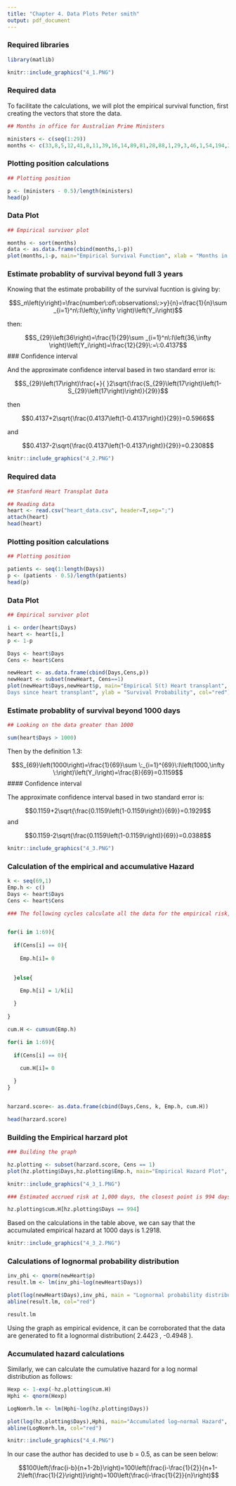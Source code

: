 ```yaml
---
title: "Chapter 4. Data Plots Peter smith"
output: pdf_document
---
```


### Required libraries
```r

library(matlib)
```

```r

knitr::include_graphics("4_1.PNG")

```

### Required data

To facilitate the calculations, we will plot the empirical survival function, first creating the vectors that store the data.

```r

## Months in office for Australian Prime Ministers

ministers <- c(seq(1:29))
months <- c(33,8,5,12,41,8,11,39,16,14,89,81,28,88,1,29,3,46,1,54,194,24,2,39,22,36,89,106,52)

```

### Plotting position calculations

```r
## Plotting position

p <- (ministers - 0.5)/length(ministers)
head(p)
```

### Data Plot

```r
## Empirical survivor plot

months <- sort(months)
data <- as.data.frame(cbind(months,1-p))
plot(months,1-p, main="Empirical Survival Function", xlab = "Months in office", ylab = "Survival Probability", col ="red")

```


### Estimate probablity of survival beyond full 3 years 

Knowing that the estimate probability of the survival fucntion is giving by:

$$S_n\left(y\right)=\frac{number\:of\:observations\:>y}{n}=\frac{1}{n}\sum _{i=1}^n\:I\left(y,\infty \right)\left(Y_i\right)$$

then:

$$S_{29}\left(36\right)=\frac{1}{29}\sum _{i=1}^n\:I\left(36,\infty \right)\left(Y_i\right)=\frac{12}{29}\:=\:0.4137$$
### Confidence interval


And the approximate confidence interval based in two standard error is:

$$S_{29}\left(17\right)\frac{+}{ }2\sqrt{\frac{S_{29}\left(17\right)\left(1-S_{29}\left(17\right)\right)}{29}}$$

then

$$0.4137+2\sqrt{\frac{0.4137\left(1-0.4137\right)}{29}}=0.5966$$


and

$$0.4137-2\sqrt{\frac{0.4137\left(1-0.4137\right)}{29}}=0.2308$$

```r

knitr::include_graphics("4_2.PNG")

```

### Required data

```r
## Stanford Heart Transplat Data

## Reading data
heart <- read.csv("heart_data.csv", header=T,sep=";")
attach(heart)
head(heart)

```

### Plotting position calculations

```r

## Plotting position

patients <- seq(1:length(Days))
p <- (patients - 0.5)/length(patients)
head(p)

```

### Data Plot

```r
## Empirical survivor plot

i <- order(heart$Days)
heart <- heart[i,]
p <- 1-p

Days <- heart$Days
Cens <- heart$Cens

newHeart <- as.data.frame(cbind(Days,Cens,p))
newHeart <- subset(newHeart, Cens==1)
plot(newHeart$Days,newHeart$p, main="Empirical S(t) Heart transplant", xlab = "
Days since heart transplant", ylab = "Survival Probability", col="red")

```

### Estimate probablity of survival beyond 1000 days

```r
## Looking on the data greater than 1000

sum(heart$Days > 1000)

```

Then by the definition 1.3:

$$S_{69}\left(1000\right)=\frac{1}{69}\sum \:_{i=1}^{69}\:I\left(1000,\infty \:\right)\left(Y_i\right)=\frac{8}{69}=0.1159$$
#### Confidence interval

The approximate confidence interval based in two standard error is:

$$0.1159+2\sqrt{\frac{0.1159\left(1-0.1159\right)}{69}}=0.1929$$
and

$$0.1159-2\sqrt{\frac{0.1159\left(1-0.1159\right)}{69}}=0.0388$$
```r

knitr::include_graphics("4_3.PNG")

```
### Calculation of the empirical and accumulative Hazard

```r


k <- seq(69,1)
Emp.h <- c()
Days <- heart$Days 
Cens <- heart$Cens

### The following cycles calculate all the data for the empirical risk, for ease of calculation the censored data are filled with zeros.


for(i in 1:69){
  
  if(Cens[i] == 0){
    
    Emp.h[i]= 0

    
  }else{
    
    Emp.h[i] = 1/k[i]

  }
  
}

cum.H <- cumsum(Emp.h)

for(i in 1:69){
  
  if(Cens[i] == 0){
    
    cum.H[i]= 0

  }
}


harzard.score<- as.data.frame(cbind(Days,Cens, k, Emp.h, cum.H))

head(harzard.score)
```

### Building the Empirical harzard plot

```r

### Building the graph

hz.plotting <- subset(harzard.score, Cens == 1)
plot(hz.plotting$Days,hz.plotting$Emp.h, main="Empirical Hazard Plot", xlab = "Days since heart transplant", ylab = "Hazard plot score", col="red")
```

```r

knitr::include_graphics("4_3_1.PNG")

```

```r

### Estimated accrued risk at 1,000 days, the closest point is 994 days.

hz.plotting$cum.H[hz.plotting$Days == 994]

```


Based on the calculations in the table above, we can say that the accumulated empirical hazard at 1000 days is 1.2918.


```r

knitr::include_graphics("4_3_2.PNG")

```
### Calculations of lognormal probability distribution

```r

inv_phi <- qnorm(newHeart$p)
result.lm <- lm(inv_phi~log(newHeart$Days))

plot(log(newHeart$Days),inv_phi, main = "Lognormal probability distribution for heart transplant",xlab="log(Days)", sub="log-normal",ylab=expression(Phi^-1 * (S(t))))
abline(result.lm, col="red")

result.lm
```
Using the graph as empirical evidence, it can be corroborated that the data are generated to fit a lognormal distribution( 2.4423 , -0.4948 ).

### Accumulated hazard calculations

Similarly, we can calculate the cumulative hazard for a log normal distribution as follows:

```r
Hexp <- 1-exp(-hz.plotting$cum.H)
Hphi <- qnorm(Hexp)

LogNomrh.lm <- lm(Hphi~log(hz.plotting$Days))

plot(log(hz.plotting$Days),Hphi, main="Accumulated log−normal Hazard", ylab = "Accumulated log−normal Hazard", xlab="log(Days)", xlim=c(0,7), ylim=c(-2.2,1) )
abline(LogNomrh.lm, col="red")

```


```r

knitr::include_graphics("4_4.PNG")

```
In our case the author has decided to use b = 0.5, as can be seen below:


$$100\left(\frac{i-b}{n+1-2b}\right)=100\left(\frac{i-\frac{1}{2}}{n+1-2\left(\frac{1}{2}\right)}\right)=100\left(\frac{i-\frac{1}{2}}{n}\right)$$